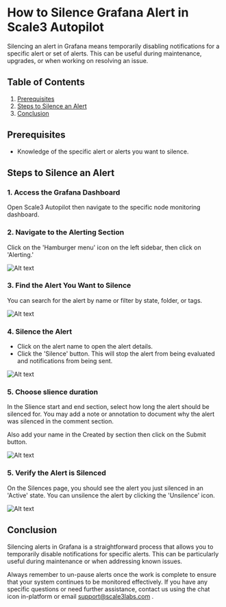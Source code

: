 # How to Silence Grafana Alert in Scale3 Autopilot

Silencing an alert in Grafana means temporarily disabling notifications for a specific alert or set of alerts. This can be useful during maintenance, upgrades, or when working on resolving an issue.

## Table of Contents

1. [Prerequisites](#prerequisites)
2. [Steps to Silence an Alert](#steps-to-silence-an-alert)
3. [Conclusion](#conclusion)

## Prerequisites

- Knowledge of the specific alert or alerts you want to silence.

## Steps to Silence an Alert

### 1. **Access the Grafana Dashboard**

   Open Scale3 Autopilot then navigate to the specific node monitoring dashboard.

### 2. **Navigate to the Alerting Section**

   Click on the 'Hamburger menu' icon on the left sidebar, then click on 'Alerting.'

   ![Alt text](/images/silence-image.png)

### 3. **Find the Alert You Want to Silence**

   You can search for the alert by name or filter by state, folder, or tags.

![Alt text](/images/silence-image-1.png)
### 4. **Silence the Alert**

   - Click on the alert name to open the alert details.
   - Click the 'Silence' button. This will stop the alert from being evaluated and notifications from being sent.

   ![Alt text](/images/silence-image-2.png)


### 5. **Choose slience duration**

   In the Slience start and end section, select how long the alert should be silenced for. You may add a note or annotation to document why the alert was silenced in the comment section.

   Also add your name in the Created by section then click on the Submit button.

![Alt text](/images/silence-image-3.png)

### 5. **Verify the Alert is Silenced**

   On the Silences page, you should see the alert you just silenced in an 'Active' state. You can unsilence the alert by clicking the 'Unsilence' icon.

![Alt text](/images/silence-image-4.png)

## Conclusion

Silencing alerts in Grafana is a straightforward process that allows you to temporarily disable notifications for specific alerts. This can be particularly useful during maintenance or when addressing known issues.

Always remember to un-pause alerts once the work is complete to ensure that your system continues to be monitored effectively. If you have any specific questions or need further assistance, contact us using the chat icon in-platform or email support@scale3labs.com .
